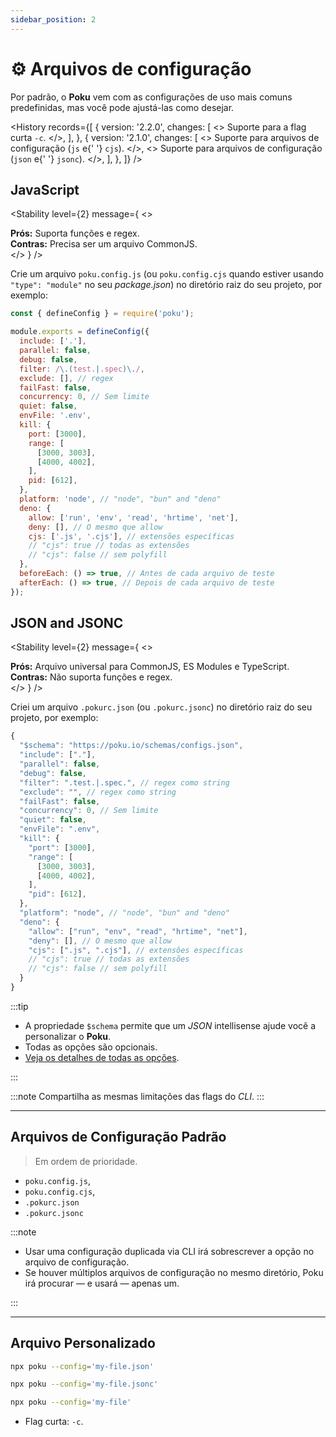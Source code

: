 ```yaml
---
sidebar_position: 2
---
```



# ⚙️ Arquivos de configuração

Por padrão, o **Poku** vem com as configurações de uso mais comuns predefinidas, mas você pode ajustá-las como desejar.

<History
  records={[
    {
      version: '2.2.0',
      changes: [
        <>
          Suporte para a flag curta <code>-c</code>.
        </>,
      ],
    },
    {
      version: '2.1.0',
      changes: [
        <>
          Suporte para arquivos de configuração (<code>js</code> e{' '}
          <code>cjs</code>).
        </>,
        <>
          Suporte para arquivos de configuração (<code>json</code> e{' '}
          <code>jsonc</code>).
        </>,
      ],
    },
  ]}
/>

## JavaScript

<Stability
  level={2}
  message={
    <>
      <div>
        <strong>Prós:</strong> Suporta funções e regex.
      </div>
      <div>
        <strong>Contras:</strong> Precisa ser um arquivo CommonJS.
      </div>
    </>
  }
/>

Crie um arquivo `poku.config.js` (ou `poku.config.cjs` quando estiver usando `"type": "module"` no seu _package.json_) no diretório raiz do seu projeto, por exemplo:

```js
const { defineConfig } = require('poku');

module.exports = defineConfig({
  include: ['.'],
  parallel: false,
  debug: false,
  filter: /\.(test.|.spec)\./,
  exclude: [], // regex
  failFast: false,
  concurrency: 0, // Sem limite
  quiet: false,
  envFile: '.env',
  kill: {
    port: [3000],
    range: [
      [3000, 3003],
      [4000, 4002],
    ],
    pid: [612],
  },
  platform: 'node', // "node", "bun" and "deno"
  deno: {
    allow: ['run', 'env', 'read', 'hrtime', 'net'],
    deny: [], // O mesmo que allow
    cjs: ['.js', '.cjs'], // extensões específicas
    // "cjs": true // todas as extensões
    // "cjs": false // sem polyfill
  },
  beforeEach: () => true, // Antes de cada arquivo de teste
  afterEach: () => true, // Depois de cada arquivo de teste
});
```

## JSON and JSONC

<Stability
  level={2}
  message={
    <>
      <div>
        <strong>Prós:</strong> Arquivo universal para CommonJS, ES Modules e
        TypeScript.
      </div>
      <div>
        <strong>Contras:</strong> Não suporta funções e regex.
      </div>
    </>
  }
/>

Criei um arquivo `.pokurc.json` (ou `.pokurc.jsonc`) no diretório raiz do seu projeto, por exemplo:

```js
{
  "$schema": "https://poku.io/schemas/configs.json",
  "include": ["."],
  "parallel": false,
  "debug": false,
  "filter": ".test.|.spec.", // regex como string
  "exclude": "", // regex como string
  "failFast": false,
  "concurrency": 0, // Sem limite
  "quiet": false,
  "envFile": ".env",
  "kill": {
    "port": [3000],
    "range": [
      [3000, 3003],
      [4000, 4002],
    ],
    "pid": [612],
  },
  "platform": "node", // "node", "bun" and "deno"
  "deno": {
    "allow": ["run", "env", "read", "hrtime", "net"],
    "deny": [], // O mesmo que allow
    "cjs": [".js", ".cjs"], // extensões específicas
    // "cjs": true // todas as extensões
    // "cjs": false // sem polyfill
  }
}
```

:::tip

- A propriedade `$schema` permite que um _JSON_ intellisense ajude você a personalizar o **Poku**.
- Todas as opções são opcionais.
- [Veja os detalhes de todas as opções](/docs/category/-options).

:::

:::note
Compartilha as mesmas limitações das flags do _CLI_.
:::

<hr />

## Arquivos de Configuração Padrão

> Em ordem de prioridade.

- `poku.config.js`,
- `poku.config.cjs`,
- `.pokurc.json`
- `.pokurc.jsonc`

:::note

- Usar uma configuração duplicada via CLI irá sobrescrever a opção no arquivo de configuração.
- Se houver múltiplos arquivos de configuração no mesmo diretório, Poku irá procurar — e usará — apenas um.

:::

<hr />

## Arquivo Personalizado

```sh
npx poku --config='my-file.json'
```

```sh
npx poku --config='my-file.jsonc'
```

```sh
npx poku --config='my-file'
```

- Flag curta: `-c`.
